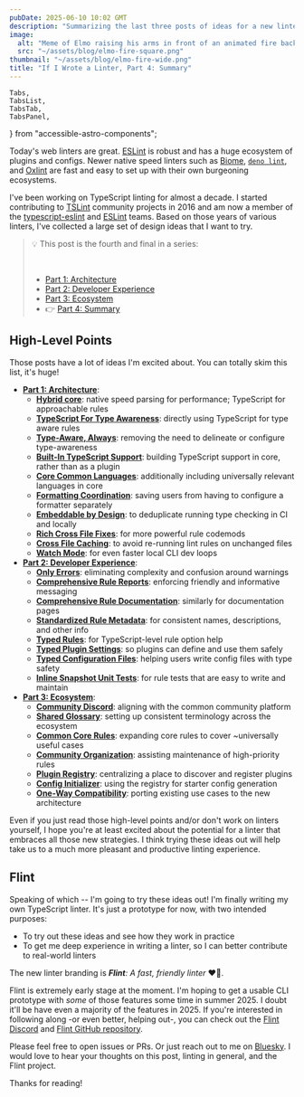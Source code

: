 ```yaml
---
pubDate: 2025-06-10 10:02 GMT
description: "Summarizing the last three posts of ideas for a new linter, along with next steps for its Flint prototype."
image:
  alt: "Meme of Elmo raising his arms in front of an animated fire background"
  src: "~/assets/blog/elmo-fire-square.png"
thumbnail: "~/assets/blog/elmo-fire-wide.png"
title: "If I Wrote a Linter, Part 4: Summary"
---
```


	Tabs,
	TabsList,
	TabsTab,
	TabsPanel,
} from "accessible-astro-components";


Today's web linters are great.
[ESLint](https://eslint.org) is robust and has a huge ecosystem of plugins and configs.
Newer native speed linters such as [Biome](https://biomejs.dev), [`deno lint`](https://lint.deno.land), and [Oxlint](https://oxc.rs/docs/guide/usage/linter.html) are fast and easy to set up with their own burgeoning ecosystems.

I've been working on TypeScript linting for almost a decade.
I started contributing to [TSLint](https://palantir.github.io/tslint) community projects in 2016 and am now a member of the [typescript-eslint](https://github.com/typescript-eslint/typescript-eslint) and [ESLint](https://github.com/eslint/eslint) teams.
Based on those years of various linters, I've collected a large set of design ideas that I want to try.

> 💡 This post is the fourth and final in a series:
>
> <br />
>
> - [Part 1: Architecture](/blog/if-i-wrote-a-linter-part-1-architecture)
> - [Part 2: Developer Experience](/blog/if-i-wrote-a-linter-part-2-developer-experience)
> - [Part 3: Ecosystem](/blog/if-i-wrote-a-linter-part-3-ecosystem)
> - 👉 [Part 4: Summary](/blog/if-i-wrote-a-linter-part-4-summary)

## High-Level Points

Those posts have a lot of ideas I'm excited about.
You can totally skim this list, it's huge!

- **[Part 1: Architecture](/blog/if-i-wrote-a-linter-part-1-architecture)**:
  - **[Hybrid core](/blog/if-i-wrote-a-linter-part-1-architecture#hybrid-core)**: native speed parsing for performance; TypeScript for approachable rules
  - **[TypeScript For Type Awareness](/blog/if-i-wrote-a-linter-part-1-architecture#typescript-for-type-awareness)**: directly using TypeScript for type aware rules
  - **[Type-Aware, Always](/blog/if-i-wrote-a-linter-part-1-architecture#type-aware-always)**: removing the need to delineate or configure type-awareness
  - **[Built-In TypeScript Support](/blog/if-i-wrote-a-linter-part-1-architecture#built-in-typescript-support)**: building TypeScript support in core, rather than as a plugin
  - **[Core Common Languages](/blog/if-i-wrote-a-linter-part-1-architecture#core-common-languages)**: additionally including universally relevant languages in core
  - **[Formatting Coordination](/blog/if-i-wrote-a-linter-part-1-architecture#formatting-coordination)**: saving users from having to configure a formatter separately
  - **[Embeddable by Design](/blog/if-i-wrote-a-linter-part-1-architecture#embeddable-by-design)**: to deduplicate running type checking in CI and locally
  - **[Rich Cross File Fixes](/blog/if-i-wrote-a-linter-part-1-architecture#rich-cross-file-fixes)**: for more powerful rule codemods
  - **[Cross File Caching](/blog/if-i-wrote-a-linter-part-1-architecture#cross-file-caching)**: to avoid re-running lint rules on unchanged files
  - **[Watch Mode](/blog/if-i-wrote-a-linter-part-1-architecture#watch-mode)**: for even faster local CLI dev loops
- **[Part 2: Developer Experience](/blog/if-i-wrote-a-linter-part-2-developer-experience)**:
  - **[Only Errors](/blog/if-i-wrote-a-linter-part-2-developer-experience#only-errors)**: eliminating complexity and confusion around warnings
  - **[Comprehensive Rule Reports](/blog/if-i-wrote-a-linter-part-2-developer-experience#comprehensive-rule-reports)**: enforcing friendly and informative messaging
  - **[Comprehensive Rule Documentation](/blog/if-i-wrote-a-linter-part-2-developer-experience#comprehensive-rule-documentation)**: similarly for documentation pages
  - **[Standardized Rule Metadata](/blog/if-i-wrote-a-linter-part-2-developer-experience#standardized-rule-metadata)**: for consistent names, descriptions, and other info
  - **[Typed Rules](/blog/if-i-wrote-a-linter-part-2-developer-experience#typed-rules)**: for TypeScript-level rule option help
  - **[Typed Plugin Settings](/blog/if-i-wrote-a-linter-part-2-developer-experience#typed-plugin-settings)**: so plugins can define and use them safely
  - **[Typed Configuration Files](/blog/if-i-wrote-a-linter-part-2-developer-experience#typed-configuration-files)**: helping users write config files with type safety
  - **[Inline Snapshot Unit Tests](/blog/if-i-wrote-a-linter-part-2-developer-experience#inline-snapshot-unit-tests)**: for rule tests that are easy to write and maintain
- **[Part 3: Ecosystem](/blog/if-i-wrote-a-linter-part-3-ecosystem)**:
  - **[Community Discord](/blog/if-i-wrote-a-linter-part-3-ecosystem#community-discord)**: aligning with the common community platform
  - **[Shared Glossary](/blog/if-i-wrote-a-linter-part-3-ecosystem#shared-glossary)**: setting up consistent terminology across the ecosystem
  - **[Common Core Rules](/blog/if-i-wrote-a-linter-part-3-ecosystem#common-core-rules)**: expanding core rules to cover ~universally useful cases
  - **[Community Organization](/blog/if-i-wrote-a-linter-part-3-ecosystem#community-organization)**: assisting maintenance of high-priority rules
  - **[Plugin Registry](/blog/if-i-wrote-a-linter-part-3-ecosystem#plugin-registry)**: centralizing a place to discover and register plugins
  - **[Config Initializer](/blog/if-i-wrote-a-linter-part-3-ecosystem#config-initializer)**: using the registry for starter config generation
  - **[One-Way Compatibility](/blog/if-i-wrote-a-linter-part-3-ecosystem#one-way-compatibility)**: porting existing use cases to the new architecture

Even if you just read those high-level points and/or don't work on linters yourself, I hope you're at least excited about the potential for a linter that embraces all those new strategies.
I think trying these ideas out will help take us to a much more pleasant and productive linting experience.

## Flint

Speaking of which -- I'm going to try these ideas out!
I'm finally writing my own TypeScript linter.
It's just a prototype for now, with two intended purposes:

- To try out these ideas and see how they work in practice
- To get me deep experience in writing a linter, so I can better contribute to real-world linters

The new linter branding is _**Flint**: A fast, friendly linter_ ❤️‍🔥.

Flint is extremely early stage at the moment.
I'm hoping to get a usable CLI prototype with _some_ of those features some time in summer 2025.
I doubt it'll be have even a majority of the features in 2025.
If you're interested in following along -or even better, helping out-, you can check out the [Flint Discord](https://discord.gg/rdC2XPCmn5) and [Flint GitHub repository](https://github.com/JoshuaKGoldberg/flint).

Please feel free to open issues or PRs.
Or just reach out to me on [Bluesky](https://bsky.app/profile/joshuakgoldberg.com).
I would love to hear your thoughts on this post, linting in general, and the Flint project.

Thanks for reading!

<LabeledVideo
	alt="Meme of Elmo raising his arms in front of an animated fire background."
	description="Prototyping a new linter while working on multiple existing projects. It's chaos out here."
	original="https://tenor.com/view/excited-fuego-gif-26833875"
	src={elmoFire}
/>
